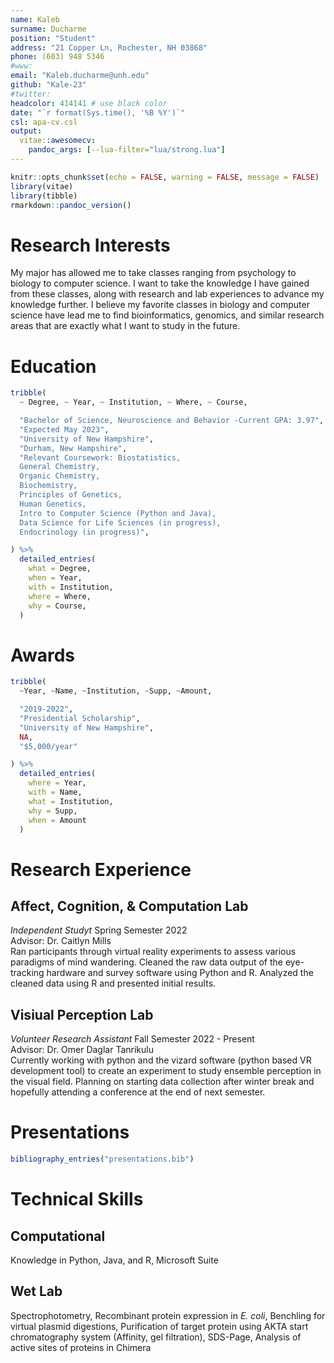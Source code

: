 ```yaml
---
name: Kaleb
surname: Ducharme
position: "Student"
address: "21 Copper Ln, Rochester, NH 03868"
phone: (603) 948 5346
#www: 
email: "Kaleb.ducharme@unh.edu"
github: "Kale-23"
#twitter: 
headcolor: 414141 # use black color
date: "`r format(Sys.time(), '%B %Y')`"
csl: apa-cv.csl 
output: 
  vitae::awesomecv:
    pandoc_args: [--lua-filter="lua/strong.lua"]
---
```


```r
knitr::opts_chunk$set(echo = FALSE, warning = FALSE, message = FALSE)
library(vitae)
library(tibble)
rmarkdown::pandoc_version()
```

# Research Interests

My major has allowed me to take classes ranging from psychology to biology to computer science. I want to take the knowledge I have gained from these classes, along with research and lab experiences to advance my knowledge further. I believe my favorite classes in biology and computer science have lead me to find bioinformatics, genomics, and similar research areas that are exactly what I want to study in the future.

# Education

```r
tribble(
  ~ Degree, ~ Year, ~ Institution, ~ Where, ~ Course,

  "Bachelor of Science, Neuroscience and Behavior -Current GPA: 3.97",
  "Expected May 2023",
  "University of New Hampshire",
  "Durham, New Hampshire",
  "Relevant Coursework: Biostatistics, 
  General Chemistry, 
  Organic Chemistry, 
  Biochemistry, 
  Principles of Genetics, 
  Human Genetics, 
  Intro to Computer Science (Python and Java), 
  Data Science for Life Sciences (in progress),
  Endocrinology (in progress)",

) %>%
  detailed_entries(
    what = Degree,
    when = Year,
    with = Institution,
    where = Where,
    why = Course,
  )
```

# Awards
```r
tribble(
  ~Year, ~Name, ~Institution, ~Supp, ~Amount,

  "2019-2022",
  "Presidential Scholarship",
  "University of New Hampshire",
  NA,
  "$5,000/year"

) %>%
  detailed_entries(
    where = Year,
    with = Name,
    what = Institution,
    why = Supp,
    when = Amount
  )
```

# Research Experience

## Affect, Cognition, & Computation Lab
*Independent Studyt* Spring Semester 2022  
Advisor: Dr. Caitlyn Mills  
Ran participants through virtual reality experiments to assess various paradigms of mind wandering. Cleaned the raw data output of the eye-tracking hardware and survey software using Python and R. Analyzed the cleaned data using R and presented initial results.

## Visiual Perception Lab 
*Volunteer Research Assistant* Fall Semester 2022 - Present  
Advisor: Dr. Omer Daglar Tanrikulu  
Currently working with python and the vizard software (python based VR development tool) to create an experiment to study ensemble perception in the visual field. Planning on starting data collection after winter break and hopefully attending a conference at the end of next semester.

# Presentations

```r
bibliography_entries("presentations.bib")
```

# Technical Skills

## Computational
Knowledge in Python, Java, and R, Microsoft Suite

## Wet Lab
Spectrophotometry, Recombinant protein expression in *E. coli*, Benchling for virtual plasmid digestions, Purification of target protein using AKTA start chromatography system (Affinity, gel filtration), SDS-Page, Analysis of active sites of proteins in Chimera


